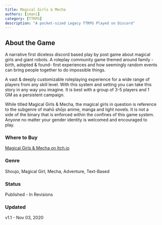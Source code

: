 ```yaml
---
title: Magical Girls & Mecha
authors: [imani]
category: [TTRPG]
description: "A pocket-sized Legacy TTRPG Played on Discord"
---
```


## About the Game
A narrative first diceless discord based play by post game about magical girls and giant robots. A roleplay community game themed around family - birth, adopted & found- first experiences and how seemingly random events can bring people together to do impossible things. 

A vast & deeply customizable roleplaying experience for a wide range of players from any skill level. With this system and setting you can take this story in any way you imagine. It is best with a group of 3-5 players and 1 GM as a persistent campaign. 

While titled Magical Girls & Mecha, the magical girls in question is reference to the subgenre of mahō shōjo anime, manga and light novels. It is not a side of the binary that is enforced within the confines of this game system. Anyone no matter your gender identity is welcomed and encouraged to play.

### Where to Buy
[Magical Girls & Mecha on Itch.io](https://margaretcatter.itch.io/magical-girls-mecha)

### Genre 
Shoujo, Magical Girl, Mecha, Adventure, Text-Based

### Status
Published - In Revisions

### Updated
v1.1 - Nov 03, 2020